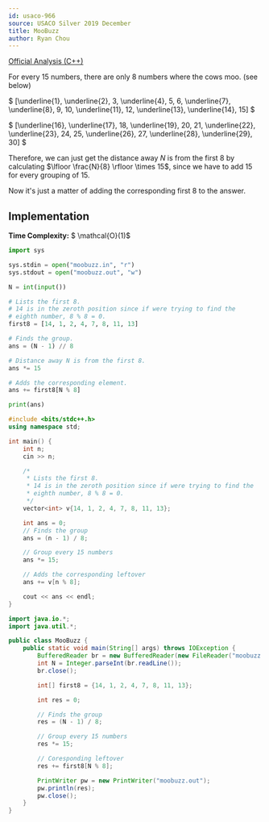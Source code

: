 ```yaml
---
id: usaco-966
source: USACO Silver 2019 December
title: MooBuzz
author: Ryan Chou
---
```


[Official Analysis (C++)](http://www.usaco.org/current/data/sol_moobuzz_silver_dec19.html)

For every $15$ numbers, there are only $8$ numbers where the cows moo. (see below)

$ [\underline{1}, \underline{2}, 3, \underline{4}, 5, 6, \underline{7}, \underline{8}, 9, 10, \underline{11}, 12, \underline{13}, \underline{14}, 15] $

$ [\underline{16}, \underline{17}, 18, \underline{19}, 20, 21, \underline{22}, \underline{23}, 24, 25, \underline{26}, 27, \underline{28}, \underline{29}, 30] $

Therefore, we can just get the distance away $N$ is from the first $8$ by calculating  $\lfloor \frac{N}{8} \rfloor \times 15$, since we have to add $15$ for every grouping of $15$.

Now it's just a matter of adding the corresponding first $8$ to the answer.

## Implementation

**Time Complexity:** $ \mathcal{O}(1)$
<LanguageSection>
<PySection>
```py
import sys

sys.stdin = open("moobuzz.in", "r")
sys.stdout = open("moobuzz.out", "w")

N = int(input())

# Lists the first 8.
# 14 is in the zeroth position since if were trying to find the
# eighth number, 8 % 8 = 0.
first8 = [14, 1, 2, 4, 7, 8, 11, 13]

# Finds the group.
ans = (N - 1) // 8

# Distance away N is from the first 8.
ans *= 15

# Adds the corresponding element.
ans += first8[N % 8]

print(ans)
```
</PySection>
<CPPSection>

```cpp
#include <bits/stdc++.h>
using namespace std;

int main() {
	int n;
	cin >> n;

	/*
	 * Lists the first 8.
	 * 14 is in the zeroth position since if were trying to find the
	 * eighth number, 8 % 8 = 0.
	 */
	vector<int> v{14, 1, 2, 4, 7, 8, 11, 13};

	int ans = 0;
	// Finds the group
	ans = (n - 1) / 8;

	// Group every 15 numbers
	ans *= 15;

	// Adds the corresponding leftover
	ans += v[n % 8];

	cout << ans << endl;
}
```
</CPPSection>
<JavaSection>

```java
import java.io.*;
import java.util.*;

public class MooBuzz {
	public static void main(String[] args) throws IOException {
		BufferedReader br = new BufferedReader(new FileReader("moobuzz.in"));
		int N = Integer.parseInt(br.readLine());
		br.close();

		int[] first8 = {14, 1, 2, 4, 7, 8, 11, 13};

		int res = 0;

		// Finds the group
		res = (N - 1) / 8;

		// Group every 15 numbers
		res *= 15;

		// Coresponding leftover
		res += first8[N % 8];

		PrintWriter pw = new PrintWriter("moobuzz.out");
		pw.println(res);
		pw.close();
	}
}
```
</JavaSection>

</LanguageSection>
